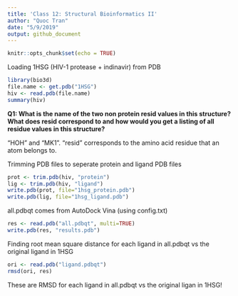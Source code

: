 ```yaml
---
title: 'Class 12: Structural Bioinformatics II'
author: "Quoc Tran"
date: "5/9/2019"
output: github_document
---
```


```r
knitr::opts_chunk$set(echo = TRUE)
```

Loading 1HSG (HIV-1 protease + indinavir) from PDB
```r
library(bio3d)
file.name <- get.pdb("1HSG")
hiv <- read.pdb(file.name)
summary(hiv)
```

**Q1: What is the name of the two non protein resid values in this structure? What does resid
correspond to and how would you get a listing of all residue values in this structure?**

"HOH" and "MK1". "resid" corresponds to the amino acid residue that an atom belongs to.

Trimming PDB files to seperate protein and ligand PDB files
```r
prot <- trim.pdb(hiv, "protein")
lig <- trim.pdb(hiv, "ligand")
write.pdb(prot, file="1hsg_protein.pdb")
write.pdb(lig, file="1hsg_ligand.pdb")
```

all.pdbqt comes from AutoDock Vina (using config.txt)
```r
res <- read.pdb("all.pdbqt", multi=TRUE)
write.pdb(res, "results.pdb")
```

Finding root mean square distance for each ligand in all.pdbqt vs the original ligand in 1HSG
```r
ori <- read.pdb("ligand.pdbqt")
rmsd(ori, res)
```
These are RMSD for each ligand in all.pdbqt vs the original ligan in 1HSG!
